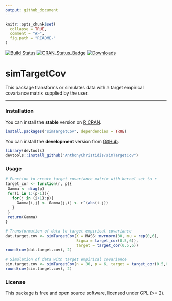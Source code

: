 ```yaml
---
output: github_document
---
```


```r
knitr::opts_chunk$set(
  collapse = TRUE,
  comment = "#>",
  fig.path = "README-"
)
```

[![Build Status](https://travis-ci.org/AnthonyChristidis/simTargetCov.svg?branch=master)](https://travis-ci.com/AnthonyChristidis/simTargetCov) [![CRAN\_Status\_Badge](http://www.r-pkg.org/badges/version/simTargetCov)](https://cran.r-project.org/package=simTargetCov) [![Downloads](http://cranlogs.r-pkg.org/badges/simTargetCov)](https://cran.r-project.org/package=simTargetCov)

simTargetCov
=============

This package transforms or simulates data with a target empirical covariance matrix supplied by the user.

------------------------------------------------------------------------

### Installation

You can install the **stable** version on [R CRAN](https://cran.r-project.org/package=simTargetCov).

```r
install.packages("simTargetCov", dependencies = TRUE)
```

You can install the **development** version from [GitHub](https://github.com/AnthonyChristidis/simTargetCov).

``` r
library(devtools)
devtools::install_github("AnthonyChristidis/simTargetCov")
```

### Usage

``` r
# Function to create target covariance matrix with kernel set to r
target_cor <- function(r, p){
 Gamma <- diag(p)
 for(i in 1:(p-1)){
   for(j in (i+1):p){
     Gamma[i,j] <- Gamma[j,i] <- r^(abs(i-j))
   }
 }
 return(Gamma)
}

# Transformation of data to target empirical covariance
dat.target.cov <- simTargetCov(X = MASS::mvrnorm(30, mu = rep(0,6),
                               Sigma = target_cor(0.5,6)),
                               target = target_cor(0.5,6))
round(cov(dat.target.cov), 2)

# Simulation of data with target empirical covariance
sim.target.cov <- simTargetCov(n = 30, p = 6, target = target_cor(0.5,6))
round(cov(sim.target.cov), 2)
```

### License

This package is free and open source software, licensed under GPL (&gt;= 2).
